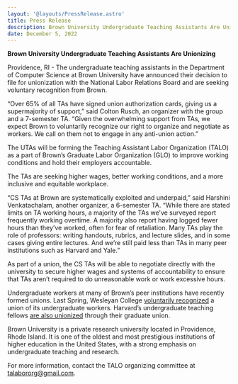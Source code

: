```yaml
---
layout: '@layouts/PressRelease.astro'
title: Press Release
description: Brown University Undergraduate Teaching Assistants Are Unionizing
date: December 5, 2022
---
```


**Brown University Undergraduate Teaching Assistants Are Unionizing**

Providence, RI - The undergraduate teaching assistants in the Department of Computer Science at Brown University have announced their decision to file for unionization with the National Labor Relations Board and are seeking voluntary recognition from Brown.

“Over 65% of all TAs have signed union authorization cards, giving us a supermajority of support,” said Colton Rusch, an organizer with the group and a 7-semester TA. “Given the overwhelming support from TAs, we expect Brown to voluntarily recognize our right to organize and negotiate as workers. We call on them not to engage in any anti-union action.”

The UTAs will be forming the Teaching Assistant Labor Organization (TALO) as a part of Brown’s Graduate Labor Organization (GLO) to improve working conditions and hold their employers accountable.

The TAs are seeking higher wages, better working conditions, and a more inclusive and equitable workplace.

“CS TAs at Brown are systematically exploited and underpaid,” said Harshini Venkatachalam, another organizer, a 6-semester TA. “While there are stated limits on TA working hours, a majority of the TAs we’ve surveyed report frequently working overtime. A majority also report having logged fewer hours than they’ve worked, often for fear of retaliation. Many TAs play the role of professors: writing handouts, rubrics, and lecture slides, and in some cases giving entire lectures. And we’re still paid less than TAs in many peer institutions such as Harvard and Yale.”

As part of a union, the CS TAs will be able to negotiate directly with the university to secure higher wages and systems of accountability to ensure that TAs aren’t required to do unreasonable work or work excessive hours.

Undergraduate workers at many of Brown’s peer institutions have recently formed unions. Last Spring, Wesleyan College [voluntarily recognized](https://www.middletownpress.com/middletown/article/Wesleyan-undergraduate-student-labor-union-first-17021598.php) a union of its undergraduate workers. Harvard’s undergraduate teaching fellows [are also unionized](https://studentunionization.harvard.edu/contract) through their graduate union.

Brown University is a private research university located in Providence, Rhode Island. It is one of the oldest and most prestigious institutions of higher education in the United States, with a strong emphasis on undergraduate teaching and research.

For more information, contact the TALO organizing committee at [talabororg@gmail.com](mailto:talabororg@gmail.com).
